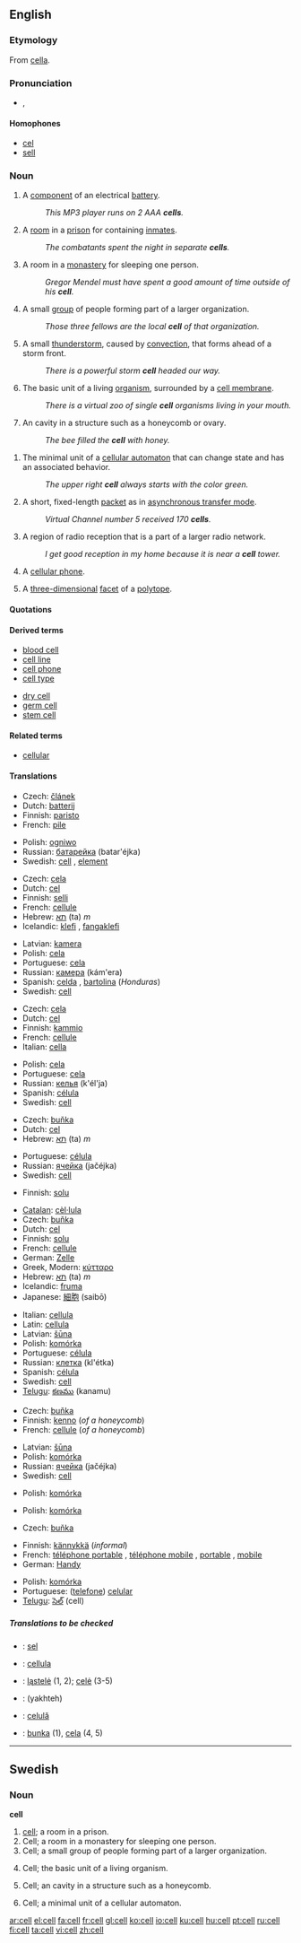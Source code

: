 ==English==

===Etymology===
From {{L.}} [[cella]].

===Pronunciation===
*{{IPA|/sɛl/}}, {{SAMPA|/sEl/}}

====Homophones====
*[[cel]]
*[[sell]]

===Noun===
{{en-noun}}
{{wikipedia}}

# A [[component]] of an electrical [[battery]].
#: ''This MP3 player runs on 2 AAA '''cells'''.''
# A [[room]] in a [[prison]] for containing [[inmate]]s.
#: ''The combatants spent the night in separate '''cells'''.''
# A room in a [[monastery]] for sleeping one person.
#: ''Gregor Mendel must have spent a good amount of time outside of his '''cell'''.''
# A small [[group]] of people forming part of a larger organization.
#: ''Those three fellows are the local '''cell''' of that organization.''
# {{meteorology}} A small [[thunderstorm]], caused by [[convection]], that forms ahead of a storm front.
#: ''There is a powerful storm '''cell''' headed our way.''
#{{cytology}} The basic unit of a living [[organism]], surrounded by a [[cell membrane]].
#: ''There is a virtual zoo of single '''cell''' organisms living in your mouth.''
#{{biology}} An cavity in a structure such as a honeycomb or ovary.
#: ''The bee filled the '''cell''' with honey.''
<!--this is a proper noun sense, and is encyclopedic
#{{biology}} the title of a [[scientific journal]] published by [[Wikipedia:Elsevier|Elsevier]]
#: ''It was published in'' ''' Cell'''. ''-->
#{{computing}} The minimal unit of a [[cellular automaton]] that can change state and has an associated behavior.
#: ''The upper right '''cell''' always starts with the color green.''
#{{communication}} A short, fixed-length [[packet]] as in [[Wikipedia:Asynchronous Transfer Mode|asynchronous transfer mode]].
#: ''Virtual Channel number 5 received 170 '''cells'''.''
#{{communication}} A region of radio reception that is a part of a larger radio network.
#: ''I get good reception in my home because it is near a '''cell''' tower.''
#{{context|US|informal}} A [[cellular phone]].
#{{geometry}} A [[three-dimensional]] [[facet]] of a [[polytope]].

====Quotations====
{{seeCites}}

====Derived terms====
{{rel-top|terms derived from cell}}
*[[blood cell]]
*[[cell line]]
*[[cell phone]]
*[[cell type]]
{{rel-mid}}
*[[dry cell]]
*[[germ cell]]
*[[stem cell]]
{{rel-bottom}}

====Related terms====
*[[cellular]]

====Translations====
{{trans-top|component of an electrical battery}}
*Czech: [[článek]] {{m}}
*Dutch: [[batterij]] {{f}}
*Finnish: [[paristo]]
*French: [[pile]] {{f}}
{{trans-mid}}
*Polish: [[ogniwo]] {{n}}
*Russian: [[батарейка]] (batar'éjka) {{f}}
*Swedish: [[cell#Swedish|cell]] {{c}}, [[element]] {{n}}
{{trans-bottom}}

{{trans-top|room in a prison for containing inmates}}
*Czech: [[cela]] {{f}}
*Dutch: [[cel]] {{f}}
*Finnish: [[selli]]
*French: [[cellule]] {{f}}
*Hebrew: [[תא]] (ta) ''m''
*Icelandic: [[klefi]] {{m}}, [[fangaklefi]] {{m}}
{{trans-mid}}
*Latvian: [[kamera]] {{f}}
*Polish: [[cela]] {{f}}
*Portuguese: [[cela]] {{f}}
*Russian: [[камера]] (kám'era) {{f}}
*Spanish: [[celda]] {{f}}, [[bartolina]] {{f}} (''Honduras'')
*Swedish: [[cell#Swedish|cell]] {{c}}
{{trans-bottom}}

{{trans-top|room in a monastery for sleeping one person}}
*Czech: [[cela]] {{f}}
*Dutch: [[cel]] {{f}}
*Finnish: [[kammio]]
*French: [[cellule]] {{f}}
*Italian: [[cella]] {{f}}
{{trans-mid}}
*Polish: [[cela]] {{f}}
*Portuguese: [[cela]] {{f}}
*Russian: [[келья]] (k'él'ja) {{f}}
*Spanish: [[célula]] {{f}}
*Swedish: [[cell#Swedish|cell]] {{c}}
{{trans-bottom}}

{{trans-top|small group of people forming part of a larger organization}}
*Czech: [[buňka]] {{f}}
*Dutch: [[cel]] {{f}}
*Hebrew: [[תא]] (ta) ''m''
{{trans-mid}}
*Portuguese: [[célula]] {{f}}
*Russian: [[ячейка]] (jačéjka) {{f}}
*Swedish: [[cell#Swedish|cell]] {{c}}
{{trans-bottom}}

{{trans-top|small thunderstorm that forms ahead of a storm front}}
*Finnish: [[solu]]
{{trans-mid}}
{{trans-bottom}}

{{trans-top|basic unit of a living organism}}
*[[Catalan]]: [[cèl·lula]] {{f}}
*Czech: [[buňka]] {{f}}
*Dutch: [[cel]] {{f}}
*Finnish: [[solu]]
*French: [[cellule]] {{f}}
*German: [[Zelle]] {{f}}
*Greek, Modern: [[κύτταρο]] {{n}}
*Hebrew: [[תא]] (ta) ''m''
*Icelandic: [[fruma]] {{f}}
*Japanese: [[細胞]] (saibō)
{{trans-mid}}
*Italian: [[cellula#Italian|cellula]] {{f}}
*Latin: [[cellula#Latin|cellula]] {{f}}
*Latvian: [[šūna]] {{f}}
*Polish: [[komórka]] {{f}}
*Portuguese: [[célula#Portuguese|célula]] {{f}}
*Russian: [[клетка]] (kl'étka) {{f}}
*Spanish: [[célula#Spanish|célula]] {{f}}
*Swedish: [[cell#Swedish|cell]] {{c}}
*[[Telugu]]: [[కణము]] (kanamu)
{{trans-bottom}}

{{trans-top|cavity in a structure such as a honeycomb or ovary}}
*Czech: [[buňka]] {{f}}
*Finnish: [[kenno]] (''of a honeycomb'')
*French: [[cellule]] {{f}} (''of a honeycomb'')
{{trans-mid}}
*Latvian: [[šūna]] {{f}}
*Polish: [[komórka]] {{f}}
*Russian: [[ячейка]] (jačéjka) {{f}}
*Swedish: [[cell#Swedish|cell]] {{c}}
{{trans-bottom}}

{{trans-top|minimal unit of a cellular automaton that can change state and has an associated behavior}}
{{trans-mid}}
*Polish: [[komórka]] {{f}}
{{trans-bottom}}

{{trans-top|a short, fixed-length packet as in asynchronous transfer mode}}
{{trans-mid}}
*Polish: [[komórka]] {{f}}
{{trans-bottom}}

{{trans-top|region of radio reception that is a part of a larger radio network}}
*Czech: [[buňka]] {{f}}
{{trans-mid}}
{{trans-bottom}}

<!--Note: add INFORMAL or SLANG terms to this table, where these exist-->
{{trans-top|US, informal: a cellular phone}}
*Finnish: [[kännykkä]] (''informal'')
*French: [[téléphone portable]] {{m}}, [[téléphone mobile]] {{m}}, [[portable]] {{m}}, [[mobile]] {{m}}
*German: [[Handy]]
{{trans-mid}}
*Polish: [[komórka]] {{f}}
*Portuguese: ([[telefone]]) [[celular]] {{m}}
*[[Telugu]]: [[సెల్]] (cell)
{{trans-bottom}}

{{trans-top|geometry: a three-dimensional facet of a polytope}}
{{trans-mid}}
{{trans-bottom}}

=====Translations to be checked=====
{{checktrans}}

*{{ttbc|Indonesian}}: [[sel]]
*{{ttbc|Interlingua}}: [[cellula]]
*{{ttbc|Lithuanian}}: [[ląstelė]] {{f}} (1, 2); [[celė]] {{f}} (3-5)
*{{ttbc|Persian}}: {{FAchar|[[یاخته]]}} (yakhteh)
*{{ttbc|Romanian}}: [[celulă]] {{f}}
*{{ttbc|Slovak}}: [[bunka]] {{f}} (1), [[cela]] {{f}} (4, 5)

----

==Swedish==

===Noun===
{{sv-noun-reg-r-c|2=celle}}
'''cell''' {{c}}

#[[cell#English|cell]]; a room in a prison.
#Cell; a room in a monastery for sleeping one person.
#Cell; a small group of people forming part of a larger organization.
#{{biology|lang=sv}} Cell; the basic unit of a living organism.
#{{biology|lang=sv}} Cell; an cavity in a structure such as a honeycomb.
#{{computing|lang=sv}} Cell; a minimal unit of a cellular automaton.

[[ar:cell]]
[[el:cell]]
[[fa:cell]]
[[fr:cell]]
[[gl:cell]]
[[ko:cell]]
[[io:cell]]
[[ku:cell]]
[[hu:cell]]
[[pt:cell]]
[[ru:cell]]
[[fi:cell]]
[[ta:cell]]
[[vi:cell]]
[[zh:cell]]